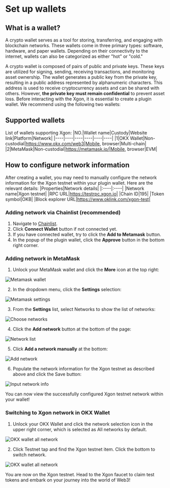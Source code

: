 # Set up wallets
## What is a wallet?
A crypto wallet serves as a tool for storing, transferring, and engaging with blockchain networks. These wallets come in three primary types: software, hardware, and paper wallets. Depending on their connectivity to the internet, wallets can also be categorized as either "hot" or "cold."

A crypto wallet is composed of pairs of public and private keys. These keys are utilized for signing, sending, receiving transactions, and monitoring asset ownership. The wallet generates a public key from the private key, resulting in a public address represented by alphanumeric characters. This address is used to receive cryptocurrency assets and can be shared with others. However, **the private key must remain confidential** to prevent asset loss.
Before interacting with the Xgon, it is essential to create a plugin wallet. We recommend using the following two wallets:

## Supported wallets
List of wallets supporting Xgon:
|NO.|Wallet name|Custody|Website link|Platform|Network|
|----|----|----|----|----|----|
|1|OKX Wallet|Non-custodial|https://www.okx.com/web3|Mobile, browser|Multi-chain|
|2|MetaMask|Non-custodial|https://metamask.io/|Mobile, browser|EVM|

## How to configure network information
After creating a wallet, you may need to manually configure the network information for the Xgon testnet within your plugin wallet. Here are the relevant details:
|Properties|Network details|
|:----|:----|
|Network name|Xgon testnet|
|RPC URL|https://testrpc.xgon.io|
|Chain ID|195|
|Token symbol|OKB|
|Block explorer URL|https://www.oklink.com/xgon-test|

### Adding network via Chainlist (recommended)
1. Navigate to [Chainlist](https://chainlist.org/chain/195).
2. Click **Connect Wallet** button if not connected yet.
3. If you have connected  wallet, try to click the **Add to Metamask** button.
4. In the popup of the plugin wallet, click the **Approve** button in the bottom right corner.

### Adding network in MetaMask
1. Unlock your MetaMask wallet and click the  **More** icon at the top right:

![Metamask wallet](./img/metamask-wallet.png)

2. In the dropdown menu, click the **Settings** selection:

![Metamask settings](./img/metamask-settings.png)

3. From the **Settings** list, select Networks to show the list of networks:

![Choose networks](./img/choose-networks.png)

4. Click the **Add network** button at the bottom of the page:

![Network list](./img/network-list.png)

5. Click **Add a network manually** at the bottom:

![Add network](./img/add-network.png)

6. Populate the network information for the Xgon testnet as described above and click the Save button:

![Input network info](./img/input-network-info.png)

You can now view the successfully configured Xgon testnet network within your wallet!

### Switching to Xgon network in OKX Wallet
1. Unlock your OKX Wallet and click the network selection icon in the upper right corner, which is selected as All networks by default.

![OKX wallet all network](./img/okxwallet-all-network.png)

2. Click Testnet tap and find the Xgon testnet item. Click the bottom to switch network.

![OKX wallet all network](./img/okxwallet-all-network.png)

You are now on the Xgon testnet. Head to the Xgon faucet to claim test tokens and embark on your journey into the world of Web3!
